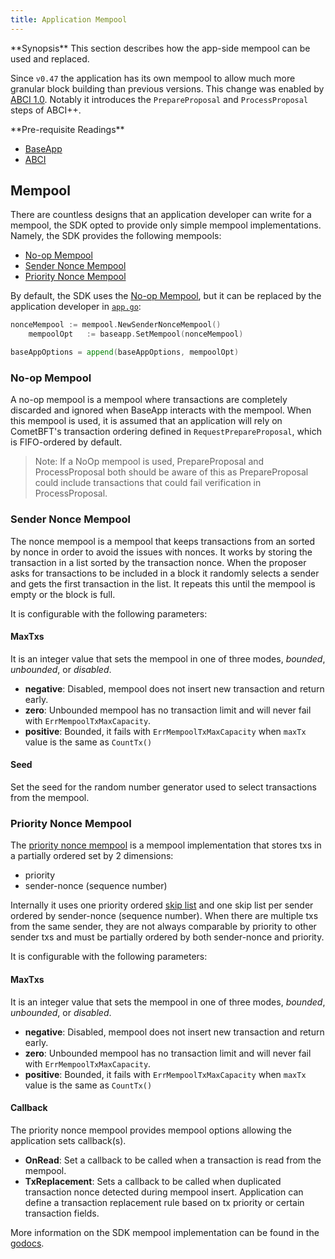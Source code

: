 ```yaml
---
title: Application Mempool
---
```


<Note>
**Synopsis**
This section describes how the app-side mempool can be used and replaced.
</Note>

Since `v0.47` the application has its own mempool to allow much more granular
block building than previous versions. This change was enabled by
[ABCI 1.0](https://github.com/cometbft/cometbft/blob/v0.37.0/spec/abci).
Notably it introduces the `PrepareProposal` and `ProcessProposal` steps of ABCI++.

<Note>
**Pre-requisite Readings**

* [BaseApp](/docs/sdk/v0.53/learn/advanced/baseapp)
* [ABCI](/docs/sdk/v0.53/abci/introduction)

</Note>

## Mempool

There are countless designs that an application developer can write for a mempool, the SDK opted to provide only simple mempool implementations.
Namely, the SDK provides the following mempools:

* [No-op Mempool](#no-op-mempool)
* [Sender Nonce Mempool](#sender-nonce-mempool)
* [Priority Nonce Mempool](#priority-nonce-mempool)

By default, the SDK uses the [No-op Mempool](#no-op-mempool), but it can be replaced by the application developer in [`app.go`](/docs/sdk/v0.53/app-go-di):

```go
nonceMempool := mempool.NewSenderNonceMempool()
    mempoolOpt   := baseapp.SetMempool(nonceMempool)

baseAppOptions = append(baseAppOptions, mempoolOpt)
```

### No-op Mempool

A no-op mempool is a mempool where transactions are completely discarded and ignored when BaseApp interacts with the mempool.
When this mempool is used, it is assumed that an application will rely on CometBFT's transaction ordering defined in `RequestPrepareProposal`,
which is FIFO-ordered by default.

> Note: If a NoOp mempool is used, PrepareProposal and ProcessProposal both should be aware of this as
> PrepareProposal could include transactions that could fail verification in ProcessProposal.

### Sender Nonce Mempool

The nonce mempool is a mempool that keeps transactions from an sorted by nonce in order to avoid the issues with nonces.
It works by storing the transaction in a list sorted by the transaction nonce. When the proposer asks for transactions to be included in a block it randomly selects a sender and gets the first transaction in the list. It repeats this until the mempool is empty or the block is full.

It is configurable with the following parameters:

#### MaxTxs

It is an integer value that sets the mempool in one of three modes, *bounded*, *unbounded*, or *disabled*.

* **negative**: Disabled, mempool does not insert new transaction and return early.
* **zero**: Unbounded mempool has no transaction limit and will never fail with `ErrMempoolTxMaxCapacity`.
* **positive**: Bounded, it fails with `ErrMempoolTxMaxCapacity` when `maxTx` value is the same as `CountTx()`

#### Seed

Set the seed for the random number generator used to select transactions from the mempool.

### Priority Nonce Mempool

The [priority nonce mempool](https://github.com/cosmos/cosmos-sdk/blob/main/types/mempool/priority_nonce_spec.md) is a mempool implementation that stores txs in a partially ordered set by 2 dimensions:

* priority
* sender-nonce (sequence number)

Internally it uses one priority ordered [skip list](https://pkg.go.dev/github.com/huandu/skiplist) and one skip list per sender ordered by sender-nonce (sequence number). When there are multiple txs from the same sender, they are not always comparable by priority to other sender txs and must be partially ordered by both sender-nonce and priority.

It is configurable with the following parameters:

#### MaxTxs

It is an integer value that sets the mempool in one of three modes, *bounded*, *unbounded*, or *disabled*.

* **negative**: Disabled, mempool does not insert new transaction and return early.
* **zero**: Unbounded mempool has no transaction limit and will never fail with `ErrMempoolTxMaxCapacity`.
* **positive**: Bounded, it fails with `ErrMempoolTxMaxCapacity` when `maxTx` value is the same as `CountTx()`

#### Callback

The priority nonce mempool provides mempool options allowing the application sets callback(s).

* **OnRead**: Set a callback to be called when a transaction is read from the mempool.
* **TxReplacement**: Sets a callback to be called when duplicated transaction nonce detected during mempool insert. Application can define a transaction replacement rule based on tx priority or certain transaction fields.

More information on the SDK mempool implementation can be found in the [godocs](https://pkg.go.dev/github.com/cosmos/cosmos-sdk/types/mempool).
